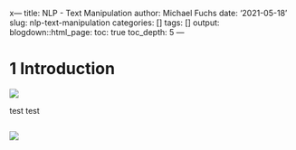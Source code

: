 x---
title: NLP - Text Manipulation
author: Michael Fuchs
date: '2021-05-18'
slug: nlp-text-manipulation
categories: []
tags: []
output:
  blogdown::html_page:
    toc: true
    toc_depth: 5
---


# 1 Introduction

![](/post/2021-05-18-nlp-text-manipulation_files/p122s1.png)


test test 












```r

```

![](/post/2021-05-18-nlp-text-manipulation_files/p122p.png)


























